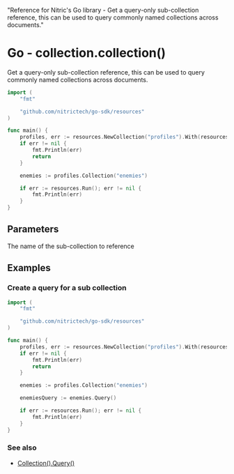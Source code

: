   "Reference for Nitric's Go library - Get a query-only sub-collection reference, this can be used to query commonly named collections across documents."

# Go - collection.collection()

Get a query-only sub-collection reference, this can be used to query commonly named collections across documents.

```go
import (
	"fmt"

	"github.com/nitrictech/go-sdk/resources"
)

func main() {
	profiles, err := resources.NewCollection("profiles").With(resources.CollectionReading)
	if err != nil {
		fmt.Println(err)
		return
	}

	enemies := profiles.Collection("enemies")

	if err := resources.Run(); err != nil {
		fmt.Println(err)
	}
}
```

## Parameters

<Properties>
  <Property name="name" required type="string">
    The name of the sub-collection to reference
  </Property>
</Properties>

## Examples

### Create a query for a sub collection

```go
import (
	"fmt"

	"github.com/nitrictech/go-sdk/resources"
)

func main() {
	profiles, err := resources.NewCollection("profiles").With(resources.CollectionReading)
	if err != nil {
		fmt.Println(err)
		return
	}

	enemies := profiles.Collection("enemies")

	enemiesQuery := enemies.Query()

	if err := resources.Run(); err != nil {
		fmt.Println(err)
	}
}
```

### See also

- [Collection().Query()](./collection-query)
